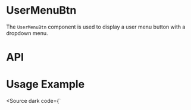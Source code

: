 
<Meta of={UserMenuBtnStories}/>

# UserMenuBtn

The `UserMenuBtn` component is used to display a user menu button with a dropdown menu.

<Canvas of={UserMenuBtnStories.Default}/>

# API

<Controls of={UserMenuBtnStories.Default}/>

# Usage Example

<Source dark code={`
    <script setup lang="ts">

    const menuItems = [
                { text: 'Administration', value: 'Administration' },
                { text: 'Profil', value: 'Profil' },
                { text: 'Paramètres', value: 'Paramètres' },
    ];
    </script>

    <template>
      <UserMenuBtn
        :items="menuItems"
      />
    </template>
`}
/>